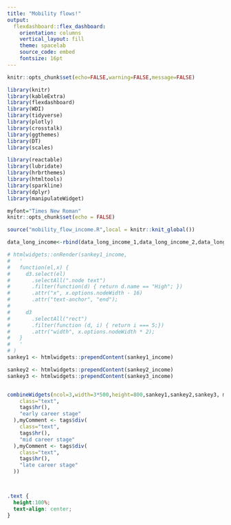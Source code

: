 ```yaml
---
title: "Mobility flows!"
output:
  flexdashboard::flex_dashboard:
    orientation: columns
    vertical_layout: fill
    theme: spacelab
    source_code: embed
    fontsize: 16pt
---
```


```r
knitr::opts_chunk$set(echo=FALSE,warning=FALSE,message=FALSE)
```

```r
library(knitr)
library(kableExtra)
library(flexdashboard)
library(WDI)
library(tidyverse)
library(plotly)
library(crosstalk)
library(ggthemes)
library(DT)
library(scales)

library(reactable)
library(lubridate)
library(hrbrthemes)
library(htmltools)
library(sparkline)
library(dplyr)
library(manipulateWidget)

myfont="Times New Roman"
knitr::opts_chunk$set(echo = FALSE)

source("mobility_flow_income.R",local = knitr::knit_global())

data_long_income<-rbind(data_long_income_1,data_long_income_2,data_long_income_3)

# htmlwidgets::onRender(sankey1_income,
#   '
#   function(el,x) {
#     d3.select(el)
#       .selectAll(".node text")
#       .filter(function(d) { return d.name == "High"; })
#       .attr("x", x.options.nodeWidth - 16)
#       .attr("text-anchor", "end");
# 
#     d3
#       .selectAll("rect")
#       .filter(function (d, i) { return i === 5;})
#       .attr("width", x.options.nodeWidth * 2);
#   }
#   '
# )
sankey1 <- htmlwidgets::prependContent(sankey1_income)

sankey2 <- htmlwidgets::prependContent(sankey2_income)
sankey3 <- htmlwidgets::prependContent(sankey3_income)


combineWidgets(ncol=3,width=3*500,height=800,sankey1,sankey2,sankey3, myComment <- tags$div(
    class="text",
    tags$hr(),
    "early career stage"
  ),myComment <- tags$div(
    class="text",
    tags$hr(),
    "mid career stage"
  ),myComment <- tags$div(
    class="text", 
    tags$hr(),
    "late career stage"
  ))




```

```css

.text {
  height:100%;
  text-align: center;
}
```
